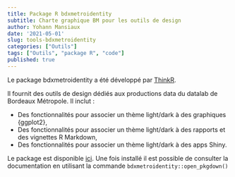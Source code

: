 ```yaml
---
title: Package R bdxmetroidentity
subtitle: Charte graphique BM pour les outils de design
author: Yohann Mansiaux
date: '2021-05-01'
slug: tools-bdxmetroidentity
categories: ["Outils"]
tags: ["Outils", "package R", "code"]
published: true
---
```


Le package bdxmetroidentity a été développé par [ThinkR](https://thinkr.fr/).

Il fournit des outils de design dédiés aux productions data du datalab de Bordeaux Métropole. Il inclut :

* Des fonctionnalités pour associer un thème light/dark à des graphiques {ggplot2},
* Des fonctionnalités pour associer un thème light/dark à des rapports et des vignettes R Markdown,
* Des fonctionnalités pour associer un thème light/dark à des apps Shiny.

Le package est disponible [ici](https://github.com/ymansiaux/bdxmetroidentity). Une fois installé il est possible de consulter la documentation en utilisant la commande `bdxmetroidentity::open_pkgdown()`

